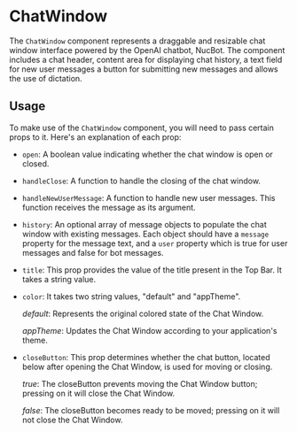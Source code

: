 

<Meta of={ChatWindow} />

# ChatWindow

The `ChatWindow` component represents a draggable and resizable chat window interface powered by the OpenAI chatbot, NucBot. The component includes a chat header, content area for displaying chat history, a text field for new user messages a button for submitting new messages and allows the use of dictation.

## Usage

To make use of the `ChatWindow` component, you will need to pass certain props to it. Here's an explanation of each prop:

- `open`: A boolean value indicating whether the chat window is open or closed.

- `handleClose`: A function to handle the closing of the chat window.

- `handleNewUserMessage`: A function to handle new user messages. This function receives the message as its argument.

- `history`: An optional array of message objects to populate the chat window with existing messages. Each object should have a `message` property for the message text, and a `user` property which is true for user messages and false for bot messages.

- `title`: This prop provides the value of the title present in the Top Bar. It takes a string value.

- `color`: It takes two string values, "default" and "appTheme".

   *default*: Represents the original colored state of the Chat Window.

   *appTheme*: Updates the Chat Window according to your application's theme.

- `closeButton`: This prop determines whether the chat button, located below after opening the Chat Window, is used for moving or closing.

   *true*: The closeButton prevents moving the Chat Window button; pressing on it will close the Chat Window.

   *false*: The closeButton becomes ready to be moved; pressing on it will not close the Chat Window.

  <Canvas of={ChatWindow.Default} />
